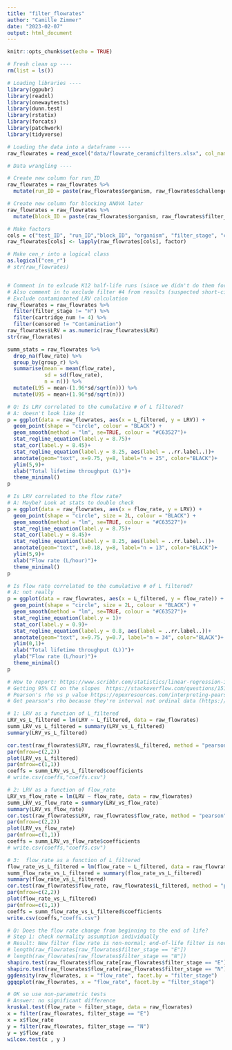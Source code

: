 ```yaml
---
title: "filter_flowrates"
author: "Camille Zimmer"
date: "2023-02-07"
output: html_document
---
```


```r
knitr::opts_chunk$set(echo = TRUE)

# Fresh clean up ----
rm(list = ls())

# Loading libraries ----
library(ggpubr)
library(readxl)
library(onewaytests)
library(dunn.test)
library(rstatix)
library(forcats)
library(patchwork)
library(tidyverse)

# Loading the data into a dataframe ----
raw_flowrates = read_excel("data/flowrate_ceramicfilters.xlsx", col_names = T, skip = 1)
```

```r
# Data wrangling ----

# Create new column for run_ID
raw_flowrates = raw_flowrates %>%
  mutate(run_ID = paste(raw_flowrates$organism, raw_flowrates$challenge_category, raw_flowrates$filter_stage, sep = "_"), .after = "test_ID")

# Create new column for blocking ANOVA later
raw_flowrates = raw_flowrates %>%
  mutate(block_ID = paste(raw_flowrates$organism, raw_flowrates$filter_stage, sep = "_"), .after = "run_ID")

# Make factors
cols = c("test_ID", "run_ID","block_ID", "organism", "filter_stage", "challenge_category", "cartridge_num", "censored", "group_r")
raw_flowrates[cols] <- lapply(raw_flowrates[cols], factor)

# Make cen_r into a logical class
as.logical("cen_r")
# str(raw_flowrates)


# Comment in to exlcude K12 half-life runs (since we didn't do them for Mutaflor)
# Also comment in to exclude filter #4 from results (suspected short-circuiting)
# Exclude contaminanted LRV calculation 
raw_flowrates = raw_flowrates %>%
  filter(filter_stage != "H") %>%
  filter(cartridge_num != 4) %>%
  filter(censored != "Contamination")
raw_flowrates$LRV = as.numeric(raw_flowrates$LRV)
str(raw_flowrates)

```


```r

summ_stats = raw_flowrates %>%
  drop_na(flow_rate) %>%
  group_by(group_r) %>%
  summarise(mean = mean(flow_rate), 
            sd = sd(flow_rate), 
            n = n()) %>%
  mutate(L95 = mean-(1.96*sd/sqrt(n))) %>%
  mutate(U95 = mean+(1.96*sd/sqrt(n))) 

```


```r


# Q: Is LRV correlated to the cumulative # of L filtered? 
# A: doesn't look like it
p = ggplot(data = raw_flowrates, aes(x = L_filtered, y = LRV)) +
  geom_point(shape = "circle", colour = "BLACK") +
  geom_smooth(method = "lm", se=TRUE, colour = "#C63527")+
  stat_regline_equation(label.y = 8.75)+
  stat_cor(label.y = 8.45)+
  stat_regline_equation(label.y = 8.25, aes(label = ..rr.label..))+
  annotate(geom="text", x=9.75, y=8, label="n = 25", color="BLACK")+
  ylim(5,9)+
  xlab("Total lifetime throughput (L)")+
  theme_minimal() 
p

# Is LRV correlated to the flow rate? 
# A: Maybe? Look at stats to double check
p = ggplot(data = raw_flowrates, aes(x = flow_rate, y = LRV)) +
  geom_point(shape = "circle", size = 2L, colour = "BLACK") +
  geom_smooth(method = "lm", se=TRUE, colour = "#C63527")+
  stat_regline_equation(label.y = 8.75)+
  stat_cor(label.y = 8.45)+
  stat_regline_equation(label.y = 8.25, aes(label = ..rr.label..))+
  annotate(geom="text", x=0.18, y=8, label="n = 13", color="BLACK")+
  ylim(5,9)+
  xlab("Flow rate (L/hour)")+
  theme_minimal() 
p

# Is flow rate correlated to the cumulative # of L filtered? 
# A: not really
p = ggplot(data = raw_flowrates, aes(x = L_filtered, y = flow_rate)) +
  geom_point(shape = "circle", size = 2L, colour = "BLACK") +
  geom_smooth(method = "lm", se=TRUE, colour = "#C63527")+
  stat_regline_equation(label.y = 1)+
  stat_cor(label.y = 0.9)+
  stat_regline_equation(label.y = 0.8, aes(label = ..rr.label..))+
  annotate(geom="text", x=9.75, y=0.7, label="n = 34", color="BLACK")+
  ylim(0,1)+
  xlab("Total lifetime throughput (L))")+
  ylab("Flow rate (L/hour)")+
  theme_minimal() 
p
```

```r

# How to report: https://www.scribbr.com/statistics/linear-regression-in-r/
# Getting 95% CI on the slopes  https://stackoverflow.com/questions/15180008/how-to-calculate-the-95-confidence-interval-for-the-slope-in-a-linear-regressio
# Pearson's rho vs p value https://opexresources.com/interpreting-pearson-coefficient/#:~:text=Here's%20a%20summary%3A,be%20interpreted%20together%2C%20not%20individually.
# Get pearson's rho because they're interval not ordinal data (https://stats.stackexchange.com/questions/8071/how-to-choose-between-pearson-and-spearman-correlation#:~:text=The%20difference%20between%20the%20Pearson,measurements%20taken%20from%20ordinal%20scales.)

# 1: LRV as a function of L_filtered
LRV_vs_L_filtered = lm(LRV ~ L_filtered, data = raw_flowrates)
summ_LRV_vs_L_filtered = summary(LRV_vs_L_filtered)
summary(LRV_vs_L_filtered)

cor.test(raw_flowrates$LRV, raw_flowrates$L_filtered, method = "pearson")
par(mfrow=c(2,2))
plot(LRV_vs_L_filtered)
par(mfrow=c(1,1))
coeffs = summ_LRV_vs_L_filtered$coefficients
# write.csv(coeffs,"coeffs.csv")

# 2: LRV as a function of flow_rate
LRV_vs_flow_rate = lm(LRV ~ flow_rate, data = raw_flowrates)
summ_LRV_vs_flow_rate = summary(LRV_vs_flow_rate)
summary(LRV_vs_flow_rate)
cor.test(raw_flowrates$LRV, raw_flowrates$flow_rate, method = "pearson")
par(mfrow=c(2,2))
plot(LRV_vs_flow_rate)
par(mfrow=c(1,1))
coeffs = summ_LRV_vs_flow_rate$coefficients
# write.csv(coeffs,"coeffs.csv")

# 3:  flow_rate as a function of L_filtered
flow_rate_vs_L_filtered = lm(flow_rate ~ L_filtered, data = raw_flowrates)
summ_flow_rate_vs_L_filtered = summary(flow_rate_vs_L_filtered)
summary(flow_rate_vs_L_filtered)
cor.test(raw_flowrates$flow_rate, raw_flowrates$L_filtered, method = "pearson")
par(mfrow=c(2,2))
plot(flow_rate_vs_L_filtered)
par(mfrow=c(1,1))
coeffs = summ_flow_rate_vs_L_filtered$coefficients
write.csv(coeffs,"coeffs.csv")


```



```r

# Q: Does the flow rate change from beginning to the end of life? 
# Step 1: check normality assumption individually
# Result: New filter flow rate is non-normal; end-of-life filter is normal
# length(raw_flowrates[raw_flowrates$filter_stage == "E"])
# length(raw_flowrates[raw_flowrates$filter_stage == "N"])
shapiro.test(raw_flowrates$flow_rate[raw_flowrates$filter_stage == "E"])
shapiro.test(raw_flowrates$flow_rate[raw_flowrates$filter_stage == "N"])
ggdensity(raw_flowrates, x = "flow_rate", facet.by = "filter_stage")
ggqqplot(raw_flowrates, x = "flow_rate", facet.by = "filter_stage")

# OK so use non-parametric tests
# Answer: no significant difference
kruskal.test(flow_rate ~ filter_stage, data = raw_flowrates)
x = filter(raw_flowrates, filter_stage == "E")
x = x$flow_rate
y = filter(raw_flowrates, filter_stage == "N")
y = y$flow_rate
wilcox.test(x , y )


```